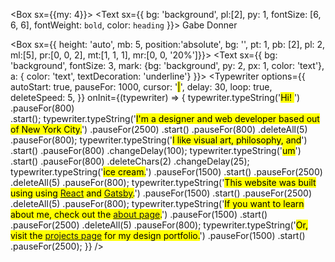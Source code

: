 

<!--https://npm.io/package/typewriter-effect -->

<!--https://www.typeitjs.com/-->
<!--this is the other import that might be better. it allows playing and pausing-->

<Box sx={{my: 4}}>
  <Text sx={{ bg: 'background', pl:[2], py: 1, fontSize: [6, 6, 6], fontWeight: `bold`, color: `heading` }}>
    Gabe Donner&nbsp;
  </Text>
</Box>

<Box sx={{ height: 'auto', mb: 5, position:'absolute', bg: '', pt: 1, pb: [2], pl: 2, ml:[5], pr:[0, 0, 2], mt:[1, 1, 1], mr:[0, 0, '20%']}}>
  <Text sx={{ bg: 'background', fontSize: 3, mark: {bg: 'background', py: 2, px: 1, color: 'text'}, a: { color: 'text', textDecoration: 'underline'} }}>
    <Typewriter
      options={{
          autoStart: true,
          pauseFor: 1000,
          cursor: '<mark>|</mark>',
          delay: 30,
          loop: true,
          deleteSpeed: 5,
        }}
      onInit={(typewriter) => {
        typewriter.typeString('<mark>Hi! </mark>')
          .pauseFor(800)  
          .start();
        typewriter.typeString('<mark>I\'m a designer and web developer based out of New York City.</mark>')
          .pauseFor(2500)
          .start()
          .pauseFor(800)
          .deleteAll(5)
          .pauseFor(800);
        typewriter.typeString('<mark>I like visual art, philosophy, and</mark>')
          .start()
          .pauseFor(800)
          .changeDelay(100);
        typewriter.typeString('<mark>um</mark>')	
          .start()
          .pauseFor(800)
          .deleteChars(2)
          .changeDelay(25);
        typewriter.typeString('<mark>ice cream.</mark>')
          .pauseFor(1500)
          .start()
          .pauseFor(2500)
          .deleteAll(5)
          .pauseFor(800);
        typewriter.typeString('<mark>This website was built using using <a target="_blank" rel="noopener noreferrer" href="https://www.reactjs.org">React</a> and <a target="_blank" rel="noopener noreferrer" href="https://www.gatsbyjs.com">Gatsby</a>.</mark>')
          .pauseFor(1500)
          .start()
          .pauseFor(2500)
          .deleteAll(5)
          .pauseFor(800);
        typewriter.typeString('<mark>If you want to learn about me, check out the <a href="/about">about page</a>.</mark>')
          .pauseFor(1500)
          .start()
          .pauseFor(2500)
          .deleteAll(5)
          .pauseFor(800);
        typewriter.typeString('<mark>Or, visit the <a href="/projects">projects page</a> for my design portfolio.</mark>')
          .pauseFor(1500)
          .start()
          .pauseFor(2500);
      }}
    />
  </Text>
</Box>